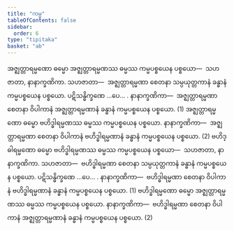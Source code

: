 ```yaml
---
title: "ကမ္မ"
tableOfContents: false
sidebar:
  order: 6
type: "tipitaka"
basket: "ab"
---
```



<DynamicBreadcrumb />

<Division number="22">

<Paragraph number="2912">
အဇ္ဈတ္တာရမ္မဏော ဓမ္မော အဇ္ဈတ္တာရမ္မဏဿ ဓမ္မဿ ကမ္မပစ္စယေန ပစ္စယော—  သဟဇာတာ, နာနာက္ခဏိကာ. <Emphasis>သဟဇာတာ</Emphasis>—  အဇ္ဈတ္တာရမ္မဏာ စေတနာ သမ္ပယုတ္တကာနံ ခန္ဓာနံ ကမ္မပစ္စယေန ပစ္စယော. ပဋိသန္ဓိက္ခဏေ …ပေ… . <Emphasis>နာနာက္ခဏိကာ</Emphasis>—  အဇ္ဈတ္တာရမ္မဏာ စေတနာ ဝိပါကာနံ အဇ္ဈတ္တာရမ္မဏာနံ ခန္ဓာနံ ကမ္မပစ္စယေန ပစ္စယော. (1)
</Paragraph>

<Paragraph number="2913">
အဇ္ဈတ္တာရမ္မဏော ဓမ္မော ဗဟိဒ္ဓါရမ္မဏဿ ဓမ္မဿ ကမ္မပစ္စယေန ပစ္စယော. <Emphasis>နာနာက္ခဏိကာ</Emphasis>—  အဇ္ဈတ္တာရမ္မဏာ စေတနာ ဝိပါကာနံ ဗဟိဒ္ဓါရမ္မဏာနံ ခန္ဓာနံ ကမ္မပစ္စယေန ပစ္စယော. (2)
</Paragraph>

<Paragraph number="2914">
ဗဟိဒ္ဓါရမ္မဏော ဓမ္မော ဗဟိဒ္ဓါရမ္မဏဿ ဓမ္မဿ ကမ္မပစ္စယေန ပစ္စယော—  သဟဇာတာ, နာနာက္ခဏိကာ. <Emphasis>သဟဇာတာ</Emphasis>—  ဗဟိဒ္ဓါရမ္မဏာ စေတနာ သမ္ပယုတ္တကာနံ ခန္ဓာနံ ကမ္မပစ္စယေန ပစ္စယော. ပဋိသန္ဓိက္ခဏေ …ပေ… . <Emphasis>နာနာက္ခဏိကာ</Emphasis>—  ဗဟိဒ္ဓါရမ္မဏာ စေတနာ ဝိပါကာနံ ဗဟိဒ္ဓါရမ္မဏာနံ ခန္ဓာနံ ကမ္မပစ္စယေန ပစ္စယော. (1)
</Paragraph>

<Paragraph number="2915">
ဗဟိဒ္ဓါရမ္မဏော ဓမ္မော အဇ္ဈတ္တာရမ္မဏဿ ဓမ္မဿ ကမ္မပစ္စယေန ပစ္စယော. နာနာက္ခဏိကာ—  ဗဟိဒ္ဓါရမ္မဏာ စေတနာ ဝိပါကာနံ အဇ္ဈတ္တာရမ္မဏာနံ ခန္ဓာနံ ကမ္မပစ္စယေန ပစ္စယော. (2)
</Paragraph>
</Division>
